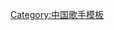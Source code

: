 {{Navbox musical artist
| name       = 郁可唯
| title      = [[郁可唯]]
| state = {{{state|autocollapse}}}
| listclass = hlist
| background = solo_singer

| group1     = 专辑
| list1      =
* [[蓝短裤]]（2010年）
* [[微加幸福]]（2011年）
* [[失戀事小]]（2012年）
* [[溫水]]（2014年）
* [[00:00]]（2016年）
* [[路過人間]]（2019年）

| group2     = 翻唱专辑
| list2      =
* [[百乐门 (专辑)]]（2008年）
* [[茴香小酒馆]]（2008年）
* [[郁音绕梁]]（2009年）

}}<noinclude>
{{collapsible option}}
[[Category:中国歌手模板]]
</noinclude>